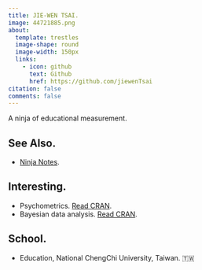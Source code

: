 ```yaml
---
title: JIE-WEN TSAI.
image: 44721885.png
about:
  template: trestles
  image-shape: round
  image-width: 150px
  links:
    - icon: github
      text: Github
      href: https://github.com/jiewenTsai
citation: false
comments: false
---
```


A ninja of educational measurement.

## See Also.

-   [Ninja Notes](https://ninja.rtfd.io).

## Interesting.

-   Psychometrics. [Read CRAN](https://CRAN.R-project.org/view=Psychometrics).
-   Bayesian data analysis. [Read CRAN](https://CRAN.R-project.org/view=Bayesian).

## School.

-   Education, National ChengChi University, Taiwan. 🇹🇼
